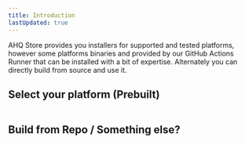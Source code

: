 ```yaml
---
title: Introduction
lastUpdated: true
---
```


AHQ Store provides you installers for supported and tested platforms, however some platforms binaries and provided by our GitHub Actions Runner that can be installed with a bit of expertise. Alternately you can directly build from source and use it.

## Select your platform (Prebuilt)
<CardGrid>
  <div style="display:flex;flex-direction:column;">
    <Icon name="seti:windows" size="2em" />
    <LinkCard title="Windows 10/11 22H2 (x64/arm64)" description="Install AHQ Store manually via prebuilt binaries" href="/en/raw/a" />
  </div>
  <div style="display:flex;flex-direction:column;">
    <Icon name="linux" size="2em" />
    <LinkCard title="Linux (x64/arm64)" description="Install AHQ Store manually via prebuilt binaries" href="/en/raw/b"  />
  </div>
</CardGrid>

## Build from Repo / Something else?

<Icon name="laptop" size="2em" />
<LinkCard title="Build from source" description="Build AHQ Store from source" href="/en/raw/e" />